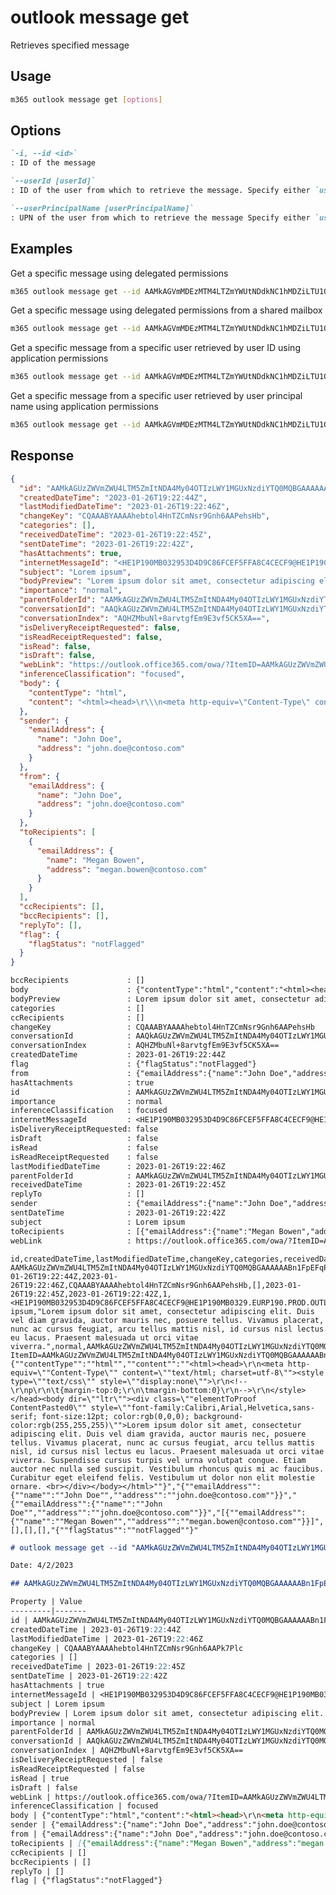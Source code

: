 
# outlook message get

Retrieves specified message

## Usage

```sh
m365 outlook message get [options]
```

## Options

```md defintion-list
`-i, --id <id>`
: ID of the message

`--userId [userId]`
: ID of the user from which to retrieve the message. Specify either `userId` or `userPrincipalName`, but not both. This option is required when using application permissions.

`--userPrincipalName [userPrincipalName]`
: UPN of the user from which to retrieve the message Specify either `userId` or `userPrincipalName`, but not both. This option is required when using application permissions.
```

<Global />

## Examples

Get a specific message using delegated permissions

```sh
m365 outlook message get --id AAMkAGVmMDEzMTM4LTZmYWUtNDdkNC1hMDZiLTU1OGY5OTZhYmY4OABGAAAAAAAiQ8W967B7TKBjgx9rVEURBwAiIsqMbYjsT5e-T7KzowPTAAAAAAEMAAAiIsqMbYjsT5e-T7KzowPTAALvuv07AAA=
```

Get a specific message using delegated permissions from a shared mailbox

```sh
m365 outlook message get --id AAMkAGVmMDEzMTM4LTZmYWUtNDdkNC1hMDZiLTU1OGY5OTZhYmY4OABGAAAAAAAiQ8W967B7TKBjgx9rVEURBwAiIsqMbYjsT5e-T7KzowPTAAAAAAEMAAAiIsqMbYjsT5e-T7KzowPTAALvuv07AAA= --userPrincipalName sharedmailbox@tenant.com
```

Get a specific message from a specific user retrieved by user ID using application permissions

```sh
m365 outlook message get --id AAMkAGVmMDEzMTM4LTZmYWUtNDdkNC1hMDZiLTU1OGY5OTZhYmY4OABGAAAAAAAiQ8W967B7TKBjgx9rVEURBwAiIsqMbYjsT5e-T7KzowPTAAAAAAEMAAAiIsqMbYjsT5e-T7KzowPTAALvuv07AAA= --userId 6799fd1a-723b-4eb7-8e52-41ae530274ca
```

Get a specific message from a specific user retrieved by user principal name using application permissions

```sh
m365 outlook message get --id AAMkAGVmMDEzMTM4LTZmYWUtNDdkNC1hMDZiLTU1OGY5OTZhYmY4OABGAAAAAAAiQ8W967B7TKBjgx9rVEURBwAiIsqMbYjsT5e-T7KzowPTAAAAAAEMAAAiIsqMbYjsT5e-T7KzowPTAALvuv07AAA= --userPrincipalName user@tenant.com
```

## Response

<Tabs>
  <TabItem value="json" label="JSON">

  ```json
  {
    "id": "AAMkAGUzZWVmZWU4LTM5ZmItNDA4My04OTIzLWY1MGUxNzdiYTQ0MQBGAAAAAABn1FpEFqPeR7YAnkzP_VgXBwAhebtol4HnTZCmNsr9Gnh6AAAAAAEMAAAhebtol4HnTZCmNsr9Gnh6AAPfHbtVAAA=",
    "createdDateTime": "2023-01-26T19:22:44Z",
    "lastModifiedDateTime": "2023-01-26T19:22:46Z",
    "changeKey": "CQAAABYAAAAhebtol4HnTZCmNsr9Gnh6AAPehsHb",
    "categories": [],
    "receivedDateTime": "2023-01-26T19:22:45Z",
    "sentDateTime": "2023-01-26T19:22:42Z",
    "hasAttachments": true,
    "internetMessageId": "<HE1P190MB032953D4D9C86FCEF5FFA8C4CECF9@HE1P190MB0329.EURP190.PROD.OUTLOOK.COM>",
    "subject": "Lorem ipsum",
    "bodyPreview": "Lorem ipsum dolor sit amet, consectetur adipiscing elit. Duis vel diam gravida, auctor mauris nec, posuere tellus. Vivamus placerat, nunc ac cursus feugiat, arcu tellus mattis nisl, id cursus nisl lectus eu lacus. Praesent malesuada ut orci vitae viverra.",
    "importance": "normal",
    "parentFolderId": "AAMkAGUzZWVmZWU4LTM5ZmItNDA4My04OTIzLWY1MGUxNzdiYTQ0MQAuAAAAAABn1FpEFqPeR7YAnkzP_VgXAQAhebtol4HnTZCmNsr9Gnh6AAAAAAEMAAA=",
    "conversationId": "AAQkAGUzZWVmZWU4LTM5ZmItNDA4My04OTIzLWY1MGUxNzdiYTQ0MQAQAJfvGq77YHxJvRN73_QiuVw=",
    "conversationIndex": "AQHZMbuNl+8arvtgfEm9E3vf5CK5XA==",
    "isDeliveryReceiptRequested": false,
    "isReadReceiptRequested": false,
    "isRead": false,
    "isDraft": false,
    "webLink": "https://outlook.office365.com/owa/?ItemID=AAMkAGUzZWVmZWU4LTM5ZmItNDA4My04OTIzLWY1MGUxNzdiYTQ0MQBGAAAAAABn1FpEFqPeR7YAnkzP%2BVgXBwAhebtol4HnTZCmNsr9Gnh6AAAAAAEMAAAhebtol4HnTZCmNsr9Gnh6AAPfHbtVAAA%3D&exvsurl=1&viewmodel=ReadMessageItem",
    "inferenceClassification": "focused",
    "body": {
      "contentType": "html",
      "content": "<html><head>\r\\\n<meta http-equiv=\"Content-Type\" content=\"text/html; charset=utf-8\"><style type=\"text/css\" style=\"display:none\">\r\\\n<!--\r\\\np\r\\\n\t{margin-top:0;\r\\\n\tmargin-bottom:0}\r\\\n-->\r\\\n</style></head><body dir=\"ltr\"><div class=\"elementToProof ContentPasted0\" style=\"font-family:Calibri,Arial,Helvetica,sans-serif; font-size:12pt; color:rgb(0,0,0); background-color:rgb(255,255,255)\">Lorem ipsum dolor sit amet, consectetur adipiscing elit. Duis vel diam gravida, auctor mauris nec, posuere tellus. Vivamus placerat, nunc ac cursus feugiat, arcu tellus mattis nisl, id cursus nisl lectus eu lacus. Praesent malesuada ut orci vitae viverra. Suspendisse cursus turpis vel urna volutpat congue. Etiam auctor nec nulla sed suscipit. Vestibulum rhoncus quis mi ac faucibus. Curabitur eget eleifend felis. Vestibulum ut dolor non elit molestie ornare. <br></div></body></html>"
    },
    "sender": {
      "emailAddress": {
        "name": "John Doe",
        "address": "john.doe@contoso.com"
      }
    },
    "from": {
      "emailAddress": {
        "name": "John Doe",
        "address": "john.doe@contoso.com"
      }
    },
    "toRecipients": [
      {
        "emailAddress": {
          "name": "Megan Bowen",
          "address": "megan.bowen@contoso.com"
        }
      }
    ],
    "ccRecipients": [],
    "bccRecipients": [],
    "replyTo": [],
    "flag": {
      "flagStatus": "notFlagged"
    }
  }
  ```

  </TabItem>
  <TabItem value="text" label="Text">

  ```txt
  bccRecipients             : []
  body                      : {"contentType":"html","content":"<html><head>\r\n<meta http-equiv=\"Content-Type\" content=\"text/html; charset=utf-8\"><style type=\"text/css\" style=\"display:none\">\r\n<!--\r\np\r\n\t{margin-top:0;\r\n\tmargin-bottom:0}\r\n-->\r\n</style></head><body dir=\"ltr\"><div class=\"elementToProof ContentPasted0\" style=\"font-family:Calibri,Arial,Helvetica,sans-serif; font-size:12pt; color:rgb(0,0,0); background-color:rgb(255,255,255)\">Lorem ipsum dolor sit amet, consectetur adipiscing elit. Duis vel diam gravida, auctor mauris nec, posuere tellus. Vivamus placerat, nunc ac cursus feugiat, arcu tellus mattis nisl, id cursus nisl lectus eu lacus. Praesent malesuada ut orci vitae viverra. Suspendisse cursus turpis vel urna volutpat congue. Etiam auctor nec nulla sed suscipit. Vestibulum rhoncus quis mi ac faucibus. Curabitur eget eleifend felis. Vestibulum ut dolor non elit molestie ornare. <br></div></body></html>"}
  bodyPreview               : Lorem ipsum dolor sit amet, consectetur adipiscing elit. Duis vel diam gravida, auctor mauris nec, posuere tellus. Vivamus placerat, nunc ac cursus feugiat, arcu tellus mattis nisl, id cursus nisl lectus eu lacus. Praesent malesuada ut orci vitae viverra.
  categories                : []
  ccRecipients              : []
  changeKey                 : CQAAABYAAAAhebtol4HnTZCmNsr9Gnh6AAPehsHb
  conversationId            : AAQkAGUzZWVmZWU4LTM5ZmItNDA4My04OTIzLWY1MGUxNzdiYTQ0MQAQAJfvGq77YHxJvRN73_QiuVw=
  conversationIndex         : AQHZMbuNl+8arvtgfEm9E3vf5CK5XA==
  createdDateTime           : 2023-01-26T19:22:44Z
  flag                      : {"flagStatus":"notFlagged"}
  from                      : {"emailAddress":{"name":"John Doe","address":"john.doe@contoso.com"}}
  hasAttachments            : true
  id                        : AAMkAGUzZWVmZWU4LTM5ZmItNDA4My04OTIzLWY1MGUxNzdiYTQ0MQBGAAAAAABn1FpEFqPeR7YAnkzP_VgXBwAhebtol4HnTZCmNsr9Gnh6AAAAAAEMAAAhebtol4HnTZCmNsr9Gnh6AAPfHbtVAAA=
  importance                : normal
  inferenceClassification   : focused
  internetMessageId         : <HE1P190MB032953D4D9C86FCEF5FFA8C4CECF9@HE1P190MB0329.EURP190.PROD.OUTLOOK.COM>
  isDeliveryReceiptRequested: false
  isDraft                   : false
  isRead                    : false
  isReadReceiptRequested    : false
  lastModifiedDateTime      : 2023-01-26T19:22:46Z
  parentFolderId            : AAMkAGUzZWVmZWU4LTM5ZmItNDA4My04OTIzLWY1MGUxNzdiYTQ0MQAuAAAAAABn1FpEFqPeR7YAnkzP_VgXAQAhebtol4HnTZCmNsr9Gnh6AAAAAAEMAAA=
  receivedDateTime          : 2023-01-26T19:22:45Z
  replyTo                   : []
  sender                    : {"emailAddress":{"name":"John Doe","address":"john.doe@contoso.com"}}
  sentDateTime              : 2023-01-26T19:22:42Z
  subject                   : Lorem ipsum
  toRecipients              : [{"emailAddress":{"name":"Megan Bowen","address":"megan.bowen@contoso.com"}}]
  webLink                   : https://outlook.office365.com/owa/?ItemID=AAMkAGUzZWVmZWU4LTM5ZmItNDA4My04OTIzLWY1MGUxNzdiYTQ0MQBGAAAAAABn1FpEFqPeR7YAnkzP%2BVgXBwAhebtol4HnTZCmNsr9Gnh6AAAAAAEMAAAhebtol4HnTZCmNsr9Gnh6AAPfHbtVAAA%3D&exvsurl=1&viewmodel=ReadMessageItem
  ```

  </TabItem>
  <TabItem value="csv" label="CSV">

  ```csv
  id,createdDateTime,lastModifiedDateTime,changeKey,categories,receivedDateTime,sentDateTime,hasAttachments,internetMessageId,subject,bodyPreview,importance,parentFolderId,conversationId,conversationIndex,isDeliveryReceiptRequested,isReadReceiptRequested,isRead,isDraft,webLink,inferenceClassification,body,sender,from,toRecipients,ccRecipients,bccRecipients,replyTo,flag
  AAMkAGUzZWVmZWU4LTM5ZmItNDA4My04OTIzLWY1MGUxNzdiYTQ0MQBGAAAAAABn1FpEFqPeR7YAnkzP_VgXBwAhebtol4HnTZCmNsr9Gnh6AAAAAAEMAAAhebtol4HnTZCmNsr9Gnh6AAPfHbtVAAA=,2023-01-26T19:22:44Z,2023-01-26T19:22:46Z,CQAAABYAAAAhebtol4HnTZCmNsr9Gnh6AAPehsHb,[],2023-01-26T19:22:45Z,2023-01-26T19:22:42Z,1,<HE1P190MB032953D4D9C86FCEF5FFA8C4CECF9@HE1P190MB0329.EURP190.PROD.OUTLOOK.COM>,Lorem ipsum,"Lorem ipsum dolor sit amet, consectetur adipiscing elit. Duis vel diam gravida, auctor mauris nec, posuere tellus. Vivamus placerat, nunc ac cursus feugiat, arcu tellus mattis nisl, id cursus nisl lectus eu lacus. Praesent malesuada ut orci vitae viverra.",normal,AAMkAGUzZWVmZWU4LTM5ZmItNDA4My04OTIzLWY1MGUxNzdiYTQ0MQAuAAAAAABn1FpEFqPeR7YAnkzP_VgXAQAhebtol4HnTZCmNsr9Gnh6AAAAAAEMAAA=,AAQkAGUzZWVmZWU4LTM5ZmItNDA4My04OTIzLWY1MGUxNzdiYTQ0MQAQAJfvGq77YHxJvRN73_QiuVw=,AQHZMbuNl+8arvtgfEm9E3vf5CK5XA==,,,,,https://outlook.office365.com/owa/?ItemID=AAMkAGUzZWVmZWU4LTM5ZmItNDA4My04OTIzLWY1MGUxNzdiYTQ0MQBGAAAAAABn1FpEFqPeR7YAnkzP%2BVgXBwAhebtol4HnTZCmNsr9Gnh6AAAAAAEMAAAhebtol4HnTZCmNsr9Gnh6AAPfHbtVAAA%3D&exvsurl=1&viewmodel=ReadMessageItem,focused,"{""contentType"":""html"",""content"":""<html><head>\r\n<meta http-equiv=\""Content-Type\"" content=\""text/html; charset=utf-8\""><style type=\""text/css\"" style=\""display:none\"">\r\n<!--\r\np\r\n\t{margin-top:0;\r\n\tmargin-bottom:0}\r\n-->\r\n</style></head><body dir=\""ltr\""><div class=\""elementToProof ContentPasted0\"" style=\""font-family:Calibri,Arial,Helvetica,sans-serif; font-size:12pt; color:rgb(0,0,0); background-color:rgb(255,255,255)\"">Lorem ipsum dolor sit amet, consectetur adipiscing elit. Duis vel diam gravida, auctor mauris nec, posuere tellus. Vivamus placerat, nunc ac cursus feugiat, arcu tellus mattis nisl, id cursus nisl lectus eu lacus. Praesent malesuada ut orci vitae viverra. Suspendisse cursus turpis vel urna volutpat congue. Etiam auctor nec nulla sed suscipit. Vestibulum rhoncus quis mi ac faucibus. Curabitur eget eleifend felis. Vestibulum ut dolor non elit molestie ornare. <br></div></body></html>""}","{""emailAddress"":{""name"":""John Doe"",""address"":""john.doe@contoso.com""}}","{""emailAddress"":{""name"":""John Doe"",""address"":""john.doe@contoso.com""}}","[{""emailAddress"":{""name"":""Megan Bowen"",""address"":""megan.bowen@contoso.com""}}]",[],[],[],"{""flagStatus"":""notFlagged""}"
  ```

  </TabItem>
  <TabItem value="md" label="Markdown">

  ```md
  # outlook message get --id "AAMkAGUzZWVmZWU4LTM5ZmItNDA4My04OTIzLWY1MGUxNzdiYTQ0MQBGAAAAAABn1FpEFqPeR7YAnkzP_VgXBwAhebtol4HnTZCmNsr9Gnh6AAAAAAEMAAAhebtol4HnTZCmNsr9Gnh6AAPfHbtVAAA="

  Date: 4/2/2023

  ## AAMkAGUzZWVmZWU4LTM5ZmItNDA4My04OTIzLWY1MGUxNzdiYTQ0MQBGAAAAAABn1FpEFqPeR7YAnkzP_VgXBwAhebtol4HnTZCmNsr9Gnh6AAAAAAEMAAAhebtol4HnTZCmNsr9Gnh6AAPfHbtVAAA=

  Property | Value
  ---------|-------
  id | AAMkAGUzZWVmZWU4LTM5ZmItNDA4My04OTIzLWY1MGUxNzdiYTQ0MQBGAAAAAABn1FpEFqPeR7YAnkzP_VgXBwAhebtol4HnTZCmNsr9Gnh6AAAAAAEMAAAhebtol4HnTZCmNsr9Gnh6AAPfHbtVAAA=
  createdDateTime | 2023-01-26T19:22:44Z
  lastModifiedDateTime | 2023-01-26T19:22:46Z
  changeKey | CQAAABYAAAAhebtol4HnTZCmNsr9Gnh6AAPk7Plc
  categories | []
  receivedDateTime | 2023-01-26T19:22:45Z
  sentDateTime | 2023-01-26T19:22:42Z
  hasAttachments | true
  internetMessageId | <HE1P190MB032953D4D9C86FCEF5FFA8C4CECF9@HE1P190MB0329.EURP190.PROD.OUTLOOK.COM>
  subject | Lorem ipsum
  bodyPreview | Lorem ipsum dolor sit amet, consectetur adipiscing elit. Duis vel diam gravida, auctor mauris nec, posuere tellus. Vivamus placerat, nunc ac cursus feugiat, arcu tellus mattis nisl, id cursus nisl lectus eu lacus. Praesent malesuada ut orci vitae viverra.
  importance | normal
  parentFolderId | AAMkAGUzZWVmZWU4LTM5ZmItNDA4My04OTIzLWY1MGUxNzdiYTQ0MQAuAAAAAABn1FpEFqPeR7YAnkzP\_VgXAQAhebtol4HnTZCmNsr9Gnh6AAAAAAEMAAA=
  conversationId | AAQkAGUzZWVmZWU4LTM5ZmItNDA4My04OTIzLWY1MGUxNzdiYTQ0MQAQAJfvGq77YHxJvRN73\_QiuVw=
  conversationIndex | AQHZMbuNl+8arvtgfEm9E3vf5CK5XA==
  isDeliveryReceiptRequested | false
  isReadReceiptRequested | false
  isRead | true
  isDraft | false
  webLink | https://outlook.office365.com/owa/?ItemID=AAMkAGUzZWVmZWU4LTM5ZmItNDA4My04OTIzLWY1MGUxNzdiYTQ0MQBGAAAAAABn1FpEFqPeR7YAnkzP%2BVgXBwAhebtol4HnTZCmNsr9Gnh6AAAAAAEMAAAhebtol4HnTZCmNsr9Gnh6AAPfHbtVAAA%3D&exvsurl=1&viewmodel=ReadMessageItem
  inferenceClassification | focused
  body | {"contentType":"html","content":"<html><head>\r\n<meta http-equiv=\"Content-Type\" content=\"text/html; charset=utf-8\"><style type=\"text/css\" style=\"display:none\">\r\n<!--\r\np\r\n\t{margin-top:0;\r\n\tmargin-bottom:0}\r\n-->\r\n</style></head><body dir=\"ltr\"><div class=\"elementToProof ContentPasted0\" style=\"font-family:Calibri,Arial,Helvetica,sans-serif; font-size:12pt; color:rgb(0,0,0); background-color:rgb(255,255,255)\">Lorem ipsum dolor sit amet, consectetur adipiscing elit. Duis vel diam gravida, auctor mauris nec, posuere tellus. Vivamus placerat, nunc ac cursus feugiat, arcu tellus mattis nisl, id cursus nisl lectus eu lacus. Praesent malesuada ut orci vitae viverra. Suspendisse cursus turpis vel urna volutpat congue. Etiam auctor nec nulla sed suscipit. Vestibulum rhoncus quis mi ac faucibus. Curabitur eget eleifend felis. Vestibulum ut dolor non elit molestie ornare. <br></div></body></html>"}
  sender | {"emailAddress":{"name":"John Doe","address":"john.doe@contoso.com"}}
  from | {"emailAddress":{"name":"John Doe","address":"john.doe@contoso.com"}}
  toRecipients | [{"emailAddress":{"name":"Megan Bowen","address":"megan.bowen@contoso.com"}}]
  ccRecipients | []
  bccRecipients | []
  replyTo | []
  flag | {"flagStatus":"notFlagged"}
  ```

  </TabItem>
</Tabs>

